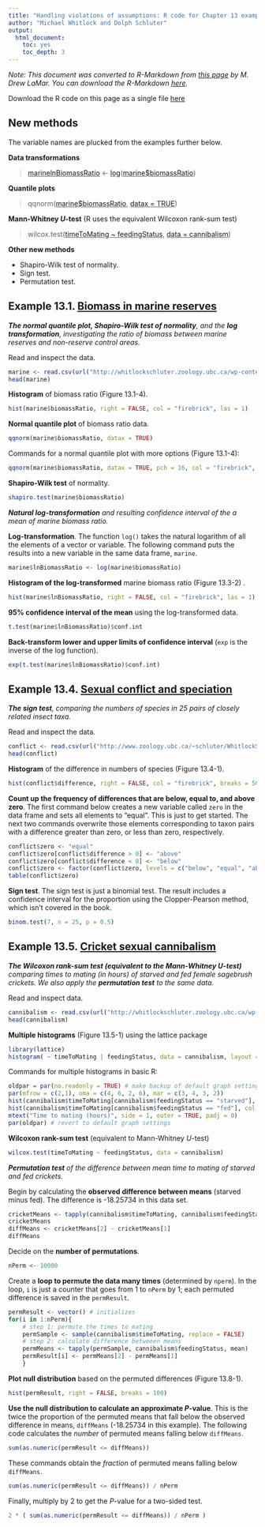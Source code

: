 ```yaml
---
title: "Handling violations of assumptions: R code for Chapter 13 examples"
author: "Michael Whitlock and Dolph Schluter"
output: 
  html_document:
    toc: yes
    toc_depth: 3
---
```


_Note: This document was converted to R-Markdown from [this page](http://whitlockschluter.zoology.ubc.ca/r-code/rcode13) by M. Drew LaMar.  You can download the R-Markdown [here](https://qubeshub.org/collections/post/1355/download/chap13.Rmd)._

Download the R code on this page as a single file [here](http://whitlockschluter.zoology.ubc.ca/wp-content/rcode/chap13.r)

## New methods

The variable names are plucked from the examples further below.

**Data transformations**

> <u><a title="Creates a new variable named lnBiomassRatio in the data frame marine.">marinelnBiomassRatio</a></u> <- <u><a title="Takes the natural logarithm of all the elements in the data vector. Use asin(sqrt(data)) for the arcsine transformation and sqrt(data + 1/2) for the square root transformation.">log</a></u>(<u><a title="The data vector (variable) to be transformed.">marine$biomassRatio</a></u>)

**Quantile plots**

> qqnorm(<u><a title="A vector of numerical variables; the data.">marine$biomassRatio</a></u>, <u><a title="Puts the data values on the x-axis instead of the y-axis (the default).">datax = TRUE</a></u>)

**Mann-Whitney $U$-test** (R uses the equivalent Wilcoxon rank-sum test)

> wilcox.test(<u><a title="A formula relating the response variable timeToMating to the explanatory variable feedingStatus.">timeToMating ~ feedingStatus</a></u>, <u><a title="The name of the data frame containing the variables.">data = cannibalism</a></u>)

**Other new methods**

* Shapiro-Wilk test of normality.
* Sign test.
* Permutation test.
 
## Example 13.1. [Biomass in marine reserves](http://whitlockschluter.zoology.ubc.ca/wp-content/data/chapter13/chap13e1MarineReserve.csv)

*__The normal quantile plot, Shapiro-Wilk test of normality__, and the __log transformation__, investigating the ratio of biomass between marine reserves and non-reserve control areas.*

Read and inspect the data.

```r
marine <- read.csv(url("http://whitlockschluter.zoology.ubc.ca/wp-content/data/chapter13/chap13e1MarineReserve.csv"))
head(marine)
```

**Histogram** of biomass ratio (Figure 13.1-4).

```r
hist(marine$biomassRatio, right = FALSE, col = "firebrick", las = 1)
```

**Normal quantile plot** of biomass ratio data.

```r
qqnorm(marine$biomassRatio, datax = TRUE)
```

Commands for a normal quantile plot with more options (Figure 13.1-4):

```r
qqnorm(marine$biomassRatio, datax = TRUE, pch = 16, col = "firebrick", las = 1, ylab = "Biomass ratio", xlab = "Normal quantile", main = "")
```

**Shapiro-Wilk test** of normality.

```r
shapiro.test(marine$biomassRatio)
```

*__Natural log-transformation__ and resulting confidence interval of the a mean of marine biomass ratio.*

**Log-transformation**. The function `log()` takes the natural logarithm of all the elements of a vector or variable. The following command puts the results into a new variable in the same data frame, `marine`.

```r
marine$lnBiomassRatio <- log(marine$biomassRatio)
```

**Histogram of the log-transformed** marine biomass ratio (Figure 13.3-2) .

```r
hist(marine$lnBiomassRatio, right = FALSE, col = "firebrick", las = 1)
```

**95% confidence interval of the mean** using the log-transformed data.

```r
t.test(marine$lnBiomassRatio)$conf.int
```

**Back-transform lower and upper limits of confidence interval** (`exp` is the inverse of the log function).

```r
exp(t.test(marine$lnBiomassRatio)$conf.int)
```

## Example 13.4. [Sexual conflict and speciation](http://whitlockschluter.zoology.ubc.ca/wp-content/data/chapter13/chap13e4SexualConflict.csv)

*__The sign test__, comparing the numbers of species in 25 pairs of closely related insect taxa.*

Read and inspect the data.

```r
conflict <- read.csv(url("http://www.zoology.ubc.ca/~schluter/WhitlockSchluter/wp-content/data/chapter13/chap13e4SexualConflict.csv"))
head(conflict)
```

**Histogram** of the difference in numbers of species (Figure 13.4-1).

```r
hist(conflict$difference, right = FALSE, col = "firebrick", breaks = 50, xlab = "Difference in species number", las = 1)
```

**Count up the frequency of differences that are below, equal to, and above zero**. The first command below creates a new variable called `zero` in the data frame and sets all elements to "equal". This is just to get started. The next two commands overwrite those elements corresponding to taxon pairs with a difference greater than zero, or less than zero, respectively. 

```r
conflict$zero <- "equal"
conflict$zero[conflict$difference > 0] <- "above"
conflict$zero[conflict$difference < 0] <- "below"
conflict$zero <- factor(conflict$zero, levels = c("below", "equal", "above"))
table(conflict$zero)
```

**Sign test**. The sign test is just a binomial test. The result includes a confidence interval for the proportion using the Clopper-Pearson method, which isn't covered in the book.

```r
binom.test(7, n = 25, p = 0.5)
```

## Example 13.5. [Cricket sexual cannibalism](http://whitlockschluter.zoology.ubc.ca/wp-content/data/chapter13/chap13e5SagebrushCrickets.csv)

*__The Wilcoxon rank-sum test (equivalent to the Mann-Whitney $U$-test)__ comparing times to mating (in hours) of starved and fed female sagebrush crickets. We also apply the __permutation test__ to the same data.*

Read and inspect data.

```r
cannibalism <- read.csv(url("http://whitlockschluter.zoology.ubc.ca/wp-content/data/chapter13/chap13e5SagebrushCrickets.csv"))
head(cannibalism)
```

**Multiple histograms** (Figure 13.5-1) using the lattice package

```r
library(lattice)
histogram( ~ timeToMating | feedingStatus, data = cannibalism, layout = c(1,2), col = "firebrick", breaks = seq(0, 100, by = 20), type = "count", xlab = "Time to mating (hours)", ylab = "Frequency")
```

Commands for multiple histograms in basic R:

```r
oldpar = par(no.readonly = TRUE) # make backup of default graph settings
par(mfrow = c(2,1), oma = c(4, 6, 2, 6), mar = c(3, 4, 3, 2))
hist(cannibalism$timeToMating[cannibalism$feedingStatus == "starved"], col = "firebrick", las = 1, breaks = seq(0, 100, by = 20), main = "starved", ylab = "Frequency")
hist(cannibalism$timeToMating[cannibalism$feedingStatus == "fed"], col = "firebrick", las = 1, breaks = seq(0, 100, by = 20), main = "fed", ylab = "Frequency")
mtext("Time to mating (hours)", side = 1, outer = TRUE, padj = 0)
par(oldpar) # revert to default graph settings
```

**Wilcoxon rank-sum test** (equivalent to Mann-Whitney $U$-test)

```r
wilcox.test(timeToMating ~ feedingStatus, data = cannibalism)
```

*__Permutation test__ of the difference between mean time to mating of starved and fed crickets.*

Begin by calculating the **observed difference between means** (starved minus fed). The difference is -18.25734 in this data set.

```r
cricketMeans <- tapply(cannibalism$timeToMating, cannibalism$feedingStatus, mean)
cricketMeans
diffMeans <- cricketMeans[2] - cricketMeans[1]
diffMeans
```

Decide on the **number of permutations**.

```r
nPerm <- 10000
```

Create a **loop to permute the data many times** (determined by `nperm`). In the loop, `i` is just a counter that goes from 1 to `nPerm` by 1; each permuted difference is saved in the `permResult`.

```r
permResult <- vector() # initializes
for(i in 1:nPerm){
	# step 1: permute the times to mating
	permSample <- sample(cannibalism$timeToMating, replace = FALSE)
	# step 2: calculate difference betweeen means
	permMeans <- tapply(permSample, cannibalism$feedingStatus, mean)
	permResult[i] <- permMeans[2] - permMeans[1]
	}
```

**Plot null distribution** based on the permuted differences (Figure 13.8-1).

```r
hist(permResult, right = FALSE, breaks = 100)
```

**Use the null distribution to calculate an approximate $P$-value**. This is the twice the proportion of the permuted means that fall below the observed difference in means, `diffMeans` (-18.25734 in this example). The following code calculates the *number* of permuted means falling below `diffMeans`.

```r
sum(as.numeric(permResult <= diffMeans))
```

These commands obtain the *fraction* of permuted means falling below `diffMeans`.

```r
sum(as.numeric(permResult <= diffMeans)) / nPerm
```

Finally, multiply by 2 to get the $P$-value for a two-sided test.

```r
2 * ( sum(as.numeric(permResult <= diffMeans)) / nPerm )
```